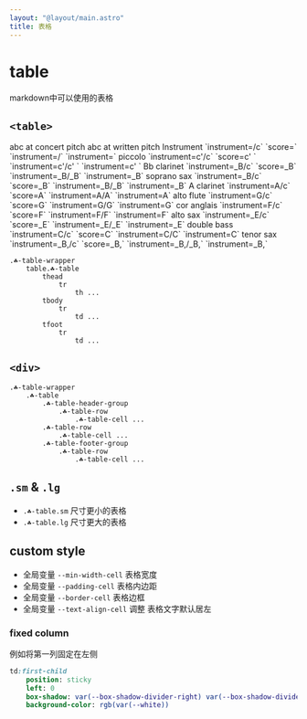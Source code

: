```yaml
---
layout: "@layout/main.astro"
title: 表格
---
```



# table

markdown中可以使用的表格

## `<table>`

<T class="☘-table-wrapper">
    <T tag="table" class="☘-table sm">
        <tr style="--text-align-cell: center">
            <th> </th>
            <th colspan="2"> abc at concert pitch </th>
            <th colspan="2"> abc at written pitch </th>
        </tr>
        <tr>
            <th> Instrument </th>
            <th> `instrument=<n>/c` </th>
            <th> `score=<n>` </th>
            <th> `instrument=<n>/<n>` </th>
            <th> `instrument=<n>` </th>
        </tr>
        <tr>
            <td> piccolo </td>
            <td> `instrument=c'/c` </td>
            <td> `score=c' ` </td>
            <td> `instrument=c'/c' ` </td>
            <td> `instrument=c' ` </td>
        </tr>
        <tr>
            <td> Bb clarinet </td>
            <td> `instrument=_B/c` </td>
            <td> `score=_B` </td>
            <td> `instrument=_B/_B` </td>
            <td> `instrument=_B` </td>
        </tr>
        <tr>
            <td> soprano sax </td>
            <td> `instrument=_B/c` </td>
            <td> `score=_B` </td>
            <td> `instrument=_B/_B` </td>
            <td> `instrument=_B` </td>
        </tr>
        <tr>
            <td> A clarinet </td>
            <td> `instrument=A/c` </td>
            <td> `score=A` </td>
            <td> `instrument=A/A` </td>
            <td> `instrument=A` </td>
        </tr>
        <tr>
            <td> alto flute </td>
            <td> `instrument=G/c` </td>
            <td> `score=G` </td>
            <td> `instrument=G/G` </td>
            <td> `instrument=G` </td>
        </tr>
        <tr>
            <td> cor anglais </td>
            <td> `instrument=F/c` </td>
            <td> `score=F` </td>
            <td> `instrument=F/F` </td>
            <td> `instrument=F` </td>
        </tr>
        <tr>
            <td> alto sax </td>
            <td> `instrument=_E/c` </td>
            <td> `score=_E` </td>
            <td> `instrument=_E/_E` </td>
            <td> `instrument=_E` </td>
        </tr>
        <tr>
            <td> double bass </td>
            <td> `instrument=C/c` </td>
            <td> `score=C` </td>
            <td> `instrument=C/C` </td>
            <td> `instrument=C` </td>
        </tr>
        <tr>
            <td> tenor sax </td>
            <td> `instrument=_B,/c` </td>
            <td> `score=_B,` </td>
            <td> `instrument=_B,/_B,` </td>
            <td> `instrument=_B,` </td>
        </tr>
    </T>
</T>

```pug
.☘-table-wrapper
    table.☘-table
        thead
            tr
                th ...
        tbody
            tr
                td ...
        tfoot
            tr
                td ...
```

## `<div>`

<KeySignatures />

```pug
.☘-table-wrapper
    .☘-table
        .☘-table-header-group
            .☘-table-row
                .☘-table-cell ...
        .☘-table-row
            .☘-table-cell ...
        .☘-table-footer-group
            .☘-table-row
                .☘-table-cell ...
```

## `.sm` & `.lg`

- `.☘-table.sm` 尺寸更小的表格
- `.☘-table.lg` 尺寸更大的表格

## custom style

- 全局变量 `--min-width-cell` 表格宽度
- 全局变量 `--padding-cell` 表格内边距
- 全局变量 `--border-cell` 表格边框
- 全局变量 `--text-align-cell` 调整 表格文字默认居左

### fixed column

例如将第一列固定在左侧

```sass
td:first-child
    position: sticky
    left: 0
    box-shadow: var(--box-shadow-divider-right) var(--box-shadow-divider-bottom)
    background-color: rgb(var(--white))
```